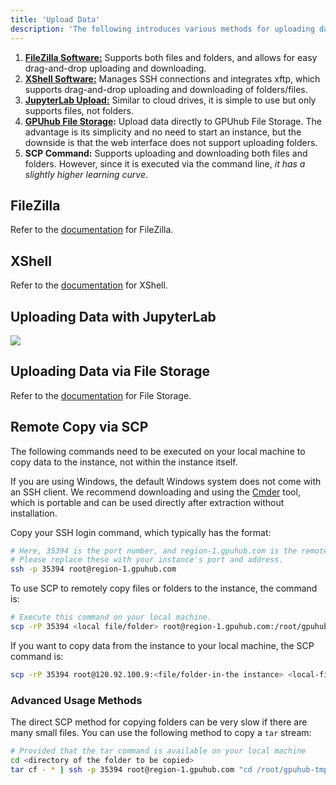```yaml
---
title: 'Upload Data'
description: 'The following introduces various methods for uploading data to instances.'
---
```


1. <Icon icon="thumbs-up" iconType="solid" /> **[FileZilla Software:]()** Supports both files and folders, and allows for easy drag-and-drop uploading and downloading. 
2. <Icon icon="thumbs-up" iconType="solid" /> **[XShell Software:]()** Manages SSH connections and integrates xftp, which supports drag-and-drop uploading and downloading of folders/files. 
3. **[JupyterLab Upload:](/container-instance/jupyterlab)** Similar to cloud drives, it is simple to use but only supports files, not folders.
4. **[GPUhub File Storage]():** Upload data directly to GPUhub File Storage. The advantage is its simplicity and no need to start an instance, but the downside is that the web interface does not support uploading folders.
5. **SCP Command:** Supports uploading and downloading both files and folders. However, since it is executed via the command line, _it has a slightly higher learning curve_.

## FileZilla

Refer to the [documentation](/data/file-storage) for FileZilla.

## XShell

Refer to the [documentation](/data/file-storage) for XShell.

## Uploading Data with JupyterLab

![](/images/upload-data.png)

## Uploading Data via File Storage

Refer to the [documentation](/data/file-storage) for File Storage.

## Remote Copy via SCP

<Note>
The following commands need to be executed on your local machine to copy data to the instance, not within the instance itself.

If you are using Windows, the default Windows system does not come with an SSH client. We recommend downloading and using the [Cmder](https://cmder.app/) tool, which is portable and can be used directly after extraction without installation.
</Note>

Copy your SSH login command, which typically has the format:

```bash bash
# Here, 35394 is the port number, and region-1.gpuhub.com is the remote address. 
# Please replace these with your instance's port and address.
ssh -p 35394 root@region-1.gpuhub.com
```


To use SCP to remotely copy files or folders to the instance, the command is:

```bash bash
# Execute this command on your local machine.
scp -rP 35394 <local file/folder> root@region-1.gpuhub.com:/root/gpuhub-tmp
```

If you want to copy data from the instance to your local machine, the SCP command is:

```bash bash
scp -rP 35394 root@120.92.100.9:<file/folder-in-the instance> <local-file/folder>
```

### Advanced Usage Methods
The direct SCP method for copying folders can be very slow if there are many small files. You can use the following method to copy a ```tar``` stream:

```bash bash
# Provided that the tar command is available on your local machine
cd <directory of the folder to be copied>
tar cf - * | ssh -p 35394 root@region-1.gpuhub.com "cd /root/gpuhub-tmp && tar xf -"
```